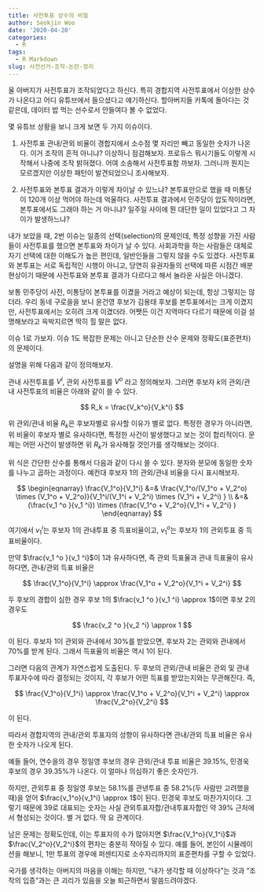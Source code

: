 ```yaml
---
title: 사전투표 상수의 비밀
author: Seokjin Woo
date: '2020-04-20'
categories:
  - R
tags:
  - R Markdown
slug: 사전선거-조작-논란-정리
---
```



울 아버지가 사전투표가 조작되었다고 하신다. 특히 경합지역 사전투표에서 이상한 상수가 나온다고 어디 유튜브에서 들으셨다고 얘기하신다. 할아버지들 카톡에 돌아다는 것 같은데, 데이터 밥 먹는 선수로서 안들여다 볼 수 없었다.

몇 유튜브 상황을 보니 크게 보면 두 가지 이슈이다. 

1. 사전투표 관내/관외 비율이 경합지에서 소수점 몇 자리만 빼고 동일한 숫자가 나온다. 이거 조작의 흔적 아니냐? 이상하니 점검해보자. 프로듀스 뭐시기들도 이렇게 시작해서 나중에 조작 밝혀졌다. 어여 소송해서 사전투표함 까보자. 그러니까 뭔지는 모르겠지만 이상한 패턴이 발견되었으니 조사해보자.

2. 사전투표와 본투표 결과가 이렇게 차이날 수 있느냐? 본투표만으로 했을 때 미통당이 120개 이상 먹어야 하는데 억울하다. 사전투표 결과에서 민주당이 압도적이라면, 본투표에서도 그래야 하는 거 아니냐? 일주일 사이에 뭔 대단한 일이 있었다고 그 차이가 발생하느냐?


내가 보았을 때, 2번 이슈는 일종의 선택(selection)의 문제인데, 특정 성향을 가진 사람들이 사전투표를 했으면 본투표와 차이가 날 수 있다. 사회과학을 하는 사람들은 대체로 자기 선택에 대한 이해도가 높은 편인데, 일반인들을 그렇지 않을 수도 있겠다. 사전투표와 본투표는 서로 독립적인 시행이 아니고, 당연히 유권자들의 선택에 따른 시점간 배분 현상이기 때문에 사전투표와 본투표 결과가 다르다고 해서 놀라운 사실은 아니겠다. 

보통 민주당이 사전, 미통당이 본투표를 이겼을 거라고 예상이 되는데, 항상 그렇지는 않더라. 우리 동네 구로을을 보니 윤건영 후보가 김용태 후보를 본투표에서는 크게 이겼지만, 사전투표에서는 오히려 크게 이겼더라. 어쨋든 이건 지역마다 다르기 때문에 이걸 설명해보라고 윽박지르면 딱히 힐 말은 없다.


이슈 1로 가보자. 이슈 1도 복잡한 문제는 아니고 단순한 산수 문제와 정확도(표준편차)의 문제이다.   

설명을 위해 다음과 같이 정의해보자. 

관내 사전투표를 $V^i$, 관외 사전투표를 $V^o$ 라고 정의해보자. 그러면 후보자 $k$의 관외/관내 사전투표의 비율은 아래와 같이 쓸 수 있다.


$$ R_k = \frac{V_k^o}{V_k^i} $$

위 관외/관내 비율 $R_k$은 후보자별로 유사할 이유가 별로 없다. 특정한 경우가 아니라면, 위 비율이 후보자 별로 유사하다면, 특정한 사건이 발생했다고 보는 것이 합리적이다. 문제는 어떤 사건이 발생하면 위 $R_k$가 유사해질 것인가를 생각해보는 것이다. 



위 식은 간단한 산수를 통해서 다음과 같이 다시 쓸 수 있다. 분자와 분모에 동일한 숫자를 나누고 곱하는 과정이다. 예컨대 후보자 1의 관외/관내 비율을 다시 표시해보자. 

$$ 
\begin{eqnarray}
  \frac{V_1^o}{V_1^i} 
   &=& \frac{V_1^o/(V_1^o + V_2^o) \times (V_1^o + V_2^o)}{V_1^i/(V_1^i + V_2^i) \times (V_1^i + V_2^i) }  \\
   &=& (\frac{v_1 ^o }{v_1 ^i}) \times (\frac{V_1^o + V_2^o}{V_1^i + V_2^i}  )
\end{eqnarray}   
  $$


여기에서 $v_1 ^i$는 후보자 1의 관내투표 중 득표비율이고, $v_1 ^o$는 후보자 1의 관외투표 중 득표비율이다. 

만약 $\frac{v_1 ^o }{v_1 ^i}$이 1과 유사하다면, 즉 관외 득표율과 관내 득표율이 유사하다면, 관내/관외 득표 비율은 

$$ \frac{V_1^o}{V_1^i} 
   \approx \frac{V_1^o + V_2^o}{V_1^i + V_2^i} $$ 


두 후보의 경합이 심한 경우 후보 1의 $\frac{v_1 ^o }{v_1 ^i} \approx 1$이면 후보 2의 경우도 

$$ \frac{v_2 ^o }{v_2 ^i} \approx 1 $$ 


이 된다. 후보자 1이 관외와 관내에서 30%를 받았으면, 후보자 2는 관외와 관내에서 70%를 받게 된다. 그래서 득표율의 비율은 역시 1이 된다. 

그러면 다음의 관계가 자연스럽게 도출된다. 두 후보의 관외/관내 비율은 관외 및 관내 투표자수에 따라 결정되는 것이지, 각 후보가 어떤 득표를 받았는지와는 무관해진다. 즉,


$$ \frac{V_1^o}{V_1^i} 
   \approx \frac{V_1^o + V_2^o}{V_1^i + V_2^i} \approx \frac{V_2^o}{V_2^i} $$ 
   
   
   
이 된다.

따라서 경합지역의 관내/관외 투표자의 성향이 유사하다면 관내/관외 득표 비율은 유사한 숫자가 나오게 된다.


예들 들어, 연수을의 경우 정일영 후보의 경우 관외/관내 투표 비율은 39.15%, 민경욱 후보의 경우 39.35%가 나온다. 이 얼마나 의심하기 좋은 숫자인가.

하지만, 관외투표 중 정일영 후보는 58.1%를 관낸투표 중 58.2%(두 사람만 고려했을 때)을 얻어 $\frac{v_1^o}{v_1^i} \approx 1$이 된다. 민경욱 후보도 마찬가지이다. 그렇기 때문에 39로 대표되는 숫자는 사실 관외투표자합/관내투표자합인 약 39% 근처에서 형성되는 것이다. 별 거 없다. 딱 요 관계이다. 


남은 문제는 정확도인데, 이는 투표자의 수가 많아지면 $\frac{V_1^o}{V_1^i}$과 $\frac{V_2^o}{V_2^i}$의 편차는 충분히 작아질 수 있다. 예를 들어, 본인이 시뮬레이션을 해보니, 1만 투표의 경우에 퍼센티지로 소수자리까지의 표준편차를 구할 수 있었다.


국가를 생각하는 아버지의 마음을 이해는 하지만, "내가 생각할 때 이상하다"는 것과 "조작의 입증"과는 큰 괴리가 있음을 오늘 퇴근하면서 말씀드려야겠다.









   
